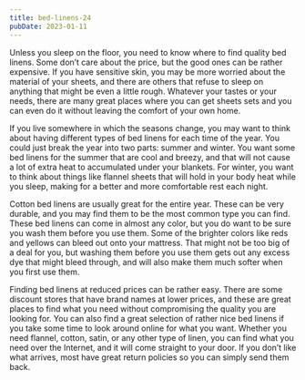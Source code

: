 ```yaml
---
title: bed-linens-24
pubDate: 2023-01-11
---
```


Unless you sleep on the floor, you need to know where to find quality bed linens. Some don’t care about the price, but the good ones can be rather expensive. If you have sensitive skin, you may be more worried about the material of your sheets, and there are others that refuse to sleep on anything that might be even a little rough. Whatever your tastes or your needs, there are many great places where you can get sheets sets and you can even do it without leaving the comfort of your own home.

If you live somewhere in which the seasons change, you may want to think about having different types of bed linens for each time of the year. You could just break the year into two parts: summer and winter. You want some bed linens for the summer that are cool and breezy, and that will not cause a lot of extra heat to accumulated under your blankets. For winter, you want to think about things like flannel sheets that will hold in your body heat while you sleep, making for a better and more comfortable rest each night.

Cotton bed linens are usually great for the entire year. These can be very durable, and you may find them to be the most common type you can find. These bed linens can come in almost any color, but you do want to be sure you wash them before you use them. Some of the brighter colors like reds and yellows can bleed out onto your mattress. That might not be too big of a deal for you, but washing them before you use them gets out any excess dye that might bleed through, and will also make them much softer when you first use them.

Finding bed linens at reduced prices can be rather easy. There are some discount stores that have brand names at lower prices, and these are great places to find what you need without compromising the quality you are looking for. You can also find a great selection of rather nice bed linens if you take some time to look around online for what you want. Whether you need flannel, cotton, satin, or any other type of linen, you can find what you need over the Internet, and it will come straight to your door. If you don’t like what arrives, most have great return policies so you can simply send them back.